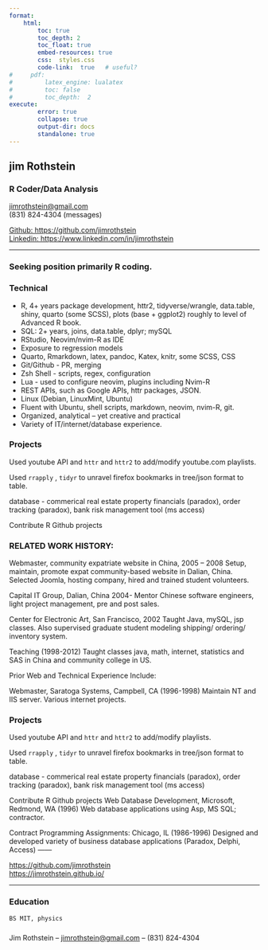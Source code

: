 ```yaml
---
format:   
    html:
        toc: true 
        toc_depth: 2
        toc_float: true
        embed-resources: true
        css:  styles.css
        code-link:  true   # useful?
#     pdf:   
#         latex_engine: lualatex  
#         toc: false
#         toc_depth:  2   
execute: 
        error: true
        collapse: true
        output-dir: docs 
        standalone: true
---
```


## jim Rothstein	
### R Coder/Data Analysis

[jimrothstein@gmail.com](jimrothstein@gmail.com)  
(831) 824-4304 (messages)

[Github: https://github.com/jimrothstein](Github:https://github.com/jimrothstein) \
[Linkedin: https://www.linkedin.com/in/jimrothstein](https://www.linkedin.com/in/jimrothstein)

------



### Seeking position primarily R coding.    

### Technical {#technical}

*	R, 4+ years package development, httr2, tidyverse/wrangle, data.table, shiny, quarto (some SCSS), plots (base + ggplot2) roughly to level of Advanced R book.
* SQL: 2+ years, joins, data.table, dplyr; mySQL
* RStudio, Neovim/nvim-R as IDE
* Exposure to regression models
* Quarto, Rmarkdown, latex, pandoc, Katex, knitr, some SCSS, CSS
* 	Git/Github -  PR, merging
*   Zsh Shell - scripts, regex, configuration
*   Lua - used to configure neovim, plugins including Nvim-R
* REST APIs, such as Google APIs, httr packages, JSON.
* 	Linux (Debian, LinuxMint, Ubuntu)
* Fluent with Ubuntu, shell scripts, markdown, neovim, nvim-R, git.
* Organized, analytical – yet creative and practical
* Variety of IT/internet/database experience.


### Projects {#experience}  

Used youtube API and `httr` and `httr2` to add/modify youtube.com playlists.

Used `rrapply` , `tidyr` to unravel firefox bookmarks in tree/json format to table.

database - commerical real estate property financials (paradox), order tracking (paradox), bank risk management tool (ms access)

Contribute R Github projects 

### RELATED WORK HISTORY: 

Webmaster, community expatriate website in China, 2005 – 2008 Setup, maintain,
promote expat community-based website in Dalian, China. Selected Joomla, hosting company, hired and trained student volunteers.

Capital IT Group, Dalian, China 2004- Mentor Chinese software engineers, light project management, pre and post sales.

Center for Electronic Art, San Francisco, 2002 Taught Java, mySQL, jsp classes. Also supervised graduate student modeling
shipping/ ordering/ inventory system.

Teaching (1998-2012) Taught classes java, math, internet, statistics and SAS in China and community college in US.

Prior Web and Technical Experience Include:

Webmaster, Saratoga Systems, Campbell, CA (1996-1998) Maintain NT and IIS server. Various internet projects.

### Projects {#experience}  

Used youtube API and `httr` and `httr2` to add/modify playlists.

Used `rrapply` , `tidyr` to unravel firefox bookmarks in tree/json format to table.

database - commerical real estate property financials (paradox), order tracking (paradox), bank risk management tool (ms access)

Contribute R Github projects 
Web Database Development, Microsoft, Redmond, WA (1996) Web database applications using Asp, MS SQL; contractor.

Contract Programming Assignments: Chicago, IL (1986-1996) Designed and developed variety of business database applications
(Paradox, Delphi, Access)
------


[https://github.com/jimrothstein](https://github.com/jimrothstein)  
[https://jimrothstein.github.io/](https://jimrothstein.github.io)


------

###	Education {#education}
	BS MIT, physics

###  {#footer}

Jim Rothstein	 -- [jimrothstein@gmail.com](jimrothstein@gmail.com) -- (831) 824-4304

